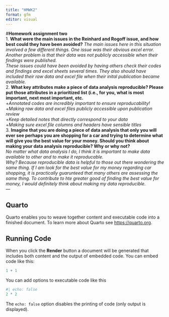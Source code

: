 ```yaml
---
title: "HMWK2"
format: gfm
editor: visual
---
```

#__Homework assignment two__  
1. __What were the main issues in the Reinhard and Rogoff issue, and how best could they have been avoided?__  _The main issues here in this situation involved a few different things. One issue was their obvious excel error. Another problem is that their data was not publicly accessible when their findings were published._  
_These issues could have been avoided by having others check their codes and findings and excel sheets several times. They also should have included their raw data and excel file when their inital publication became available._  
2. __What key attributes make a piece of data analysis reproducible? Please put those attributes in a prioritized list (i.e., for you, what is most important, next  most important, etc.__  
+_Annotated codes are incredibly important to ensure reproducability!_  
+_Making raw data and excel files publicly accessible upon publication review_  
+_Keep detailed notes that directly correspond to your data_  
+_Making sure excel file columns and headers have sensible titles_  
3. __Imagine that you are doing a piece of data analysis that only you will ever see perhaps you are shopping for a car and trying to determine what will give you the best value for your money. Should you think about making your data analysis reproducible? Why or why not?__  
_No matter what data analysis I do, I think it is important to make data available to other and to make it reproducable.  
Why? Because reproducible data is helpful to those out there wondering the same thing. If I am look for the best value for my money regarding car shopping, it is practically guarunteed that many others are assessing the same thing. To contribute to hte greater good of finding the best value for money, I would definitely think about making my data reproducible._  
---

## Quarto

Quarto enables you to weave together content and executable code into a finished document. To learn more about Quarto see <https://quarto.org>.

## Running Code

When you click the **Render** button a document will be generated that includes both content and the output of embedded code. You can embed code like this:

```r
1 + 1
```

You can add options to executable code like this

```r
#| echo: false
2 * 2
```

The `echo: false` option disables the printing of code (only output is displayed).
